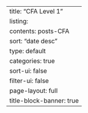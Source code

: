 ---
title: "CFA Level 1"
listing:
  contents: posts-CFA
  sort: "date desc"
  type: default
  categories: true
  sort-ui: false
  filter-ui: false
page-layout: full
title-block-banner: true
---